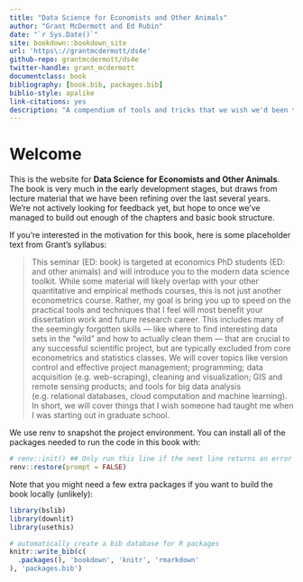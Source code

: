```yaml
--- 
title: "Data Science for Economists and Other Animals"
author: "Grant McDermott and Ed Rubin"
date: "`r Sys.Date()`"
site: bookdown::bookdown_site
url: 'https\://grantmcdermott/ds4e'
github-repo: grantmcdermott/ds4e
twitter-handle: grant_mcdermott
documentclass: book
bibliography: [book.bib, packages.bib]
biblio-style: apalike
link-citations: yes
description: "A compendium of tools and tricks that we wish we'd been taught in grad school."
---
```


# Welcome {.unnumbered}

This is the website for **Data Science for Economists and Other Animals**. The 
book is very much in the early development stages, but draws from lecture 
material that we have been refining over the last several years. We're not 
actively looking for feedback yet, but hope to once we've managed to build out
enough of the chapters and basic book structure.

If you're interested in the motivation for this book, here is some placeholder text from Grant's syllabus:

> This seminar (ED: book) is targeted at economics PhD students (ED: and other animals) and will introduce you to the modern data science toolkit. While some material will likely overlap with your other quantitative and empirical methods courses, this is not just another econometrics course. Rather, my goal is bring you up to speed on the practical tools and techniques that I feel will most benefit your dissertation work and future research career. This includes many of the seemingly forgotten skills --- like where to find interesting data sets in the "wild" and how to actually clean them --- that are crucial to any successful scientific project, but are typically excluded from core econometrics and statistics classes. We will cover topics like version control and effective project management; programming; data acquisition (e.g. web-scraping), cleaning and visualization; GIS and remote sensing products; and tools for big data analysis (e.g. relational databases, cloud computation and machine learning). In short, we will cover things that I wish someone had taught me when I was starting out in graduate school.

We use renv to snapshot the project environment. You can install all of the 
packages needed to run the code in this book with:

```r
# renv::init() ## Only run this line if the next line returns an error
renv::restore(prompt = FALSE)
```

Note that you might need a few extra packages if you want to build the book locally (unlikely):

```r
library(bslib)
library(downlit)
library(usethis)
```


```r
# automatically create a bib database for R packages
knitr::write_bib(c(
  .packages(), 'bookdown', 'knitr', 'rmarkdown'
), 'packages.bib')
```
